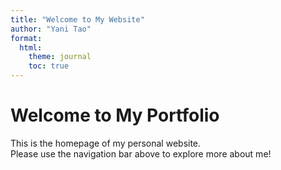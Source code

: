 ```yaml
---
title: "Welcome to My Website"
author: "Yani Tao"
format:
  html:
    theme: journal
    toc: true
---
```


# Welcome to My Portfolio

This is the homepage of my personal website.  
Please use the navigation bar above to explore more about me!
